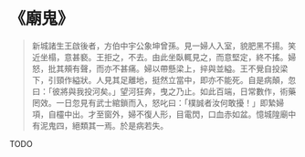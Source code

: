 # 《廟鬼》

> 新城諸生王啟後者，方伯中宇公象坤曾孫。見一婦人入室，貌肥黑不揚。笑近坐榻，意甚褻。王拒之，不去。由此坐臥輒見之，而意堅定，終不搖。婦怒，批其頰有聲，而亦不甚痛。婦以帶懸梁上，捽與並縊。王不覺自投梁下，引頸作縊狀。人見其足離地，挺然立當中，即亦不能死。自是病顛，忽曰：「彼將與我投河矣。」望河狂奔，曳之乃止。如此百端，日常數作，術藥罔效。一日忽見有武士綰鎖而入，怒叱曰：「樸誠者汝何敢擾！」即縶婦項，自欞中出。才至窗外，婦不復人形，目電閃，口血赤如盆。憶城隍廟中有泥鬼四，絕類其一焉。於是病若失。

TODO